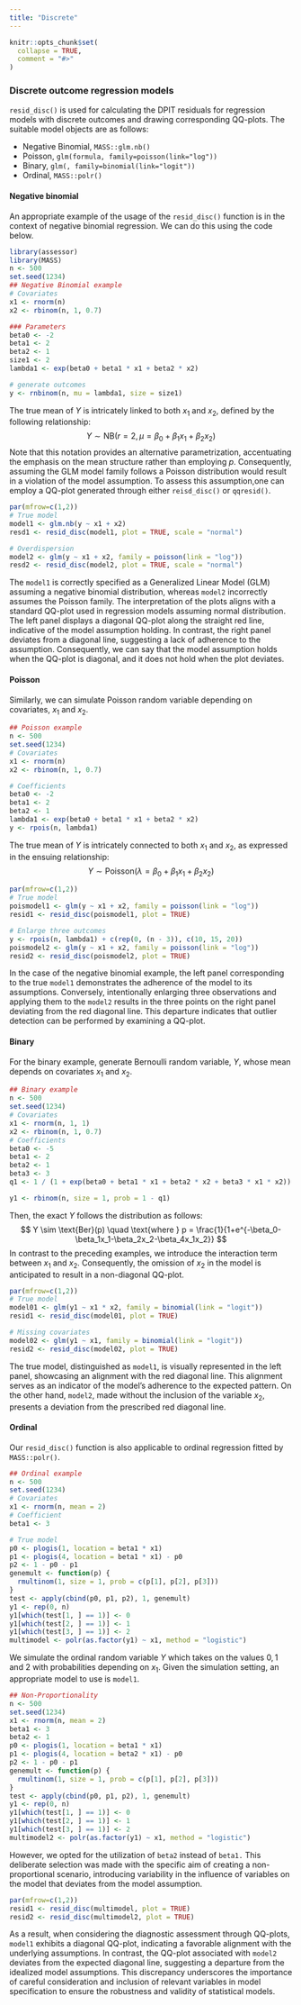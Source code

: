 ```yaml
---
title: "Discrete"
---
```


```r
knitr::opts_chunk$set(
  collapse = TRUE,
  comment = "#>"
)
```


### Discrete outcome regression models {.tabset .tabset-pills}
`resid_disc()` is used for calculating the DPIT residuals for regression models with discrete outcomes and drawing corresponding QQ-plots. The suitable model objects are as follows: 

* Negative Binomial, `MASS::glm.nb()` 
* Poisson, `glm(formula, family=poisson(link="log"))` 
* Binary, `glm(, family=binomial(link="logit"))` 
* Ordinal, `MASS::polr()`


#### Negative binomial
An appropriate example of the usage of the `resid_disc()` function is in the context of negative binomial regression. We can do this using the code below. 
```r
library(assessor)
library(MASS)
n <- 500
set.seed(1234)
## Negative Binomial example
# Covariates
x1 <- rnorm(n)
x2 <- rbinom(n, 1, 0.7)

### Parameters
beta0 <- -2
beta1 <- 2
beta2 <- 1
size1 <- 2
lambda1 <- exp(beta0 + beta1 * x1 + beta2 * x2)

# generate outcomes
y <- rnbinom(n, mu = lambda1, size = size1)
```

The true mean of $Y$ is intricately linked to both $x_1$  and $x_2$, defined by the following relationship:
$$
 Y \sim \text{NB}(r=2, \mu = \beta_0 + \beta_1x_1 + \beta_2x_2)
$$
Note that this notation provides an alternative parametrization, accentuating the emphasis on the mean structure rather than employing $p$. 
Consequently, assuming the GLM model family follows a Poisson distribution would result in a violation of the model assumption. 
To assess this assumption,one can employ a QQ-plot generated through either `reisd_disc()` or `qqresid()`.

```r
par(mfrow=c(1,2))
# True model
model1 <- glm.nb(y ~ x1 + x2)
resd1 <- resid_disc(model1, plot = TRUE, scale = "normal")

# Overdispersion
model2 <- glm(y ~ x1 + x2, family = poisson(link = "log"))
resd2 <- resid_disc(model2, plot = TRUE, scale = "normal")
```
The `model1` is correctly specified as a Generalized Linear Model (GLM) assuming a negative binomial distribution, whereas `model2` incorrectly assumes the Poisson family. The interpretation of the plots aligns with a standard QQ-plot used in regression models assuming normal distribution. The left panel displays a diagonal QQ-plot along the straight red line, indicative of the model assumption holding. In contrast, the right panel deviates from a diagonal line, suggesting a lack of adherence to the assumption. Consequently, we can say that the model assumption holds when the QQ-plot is diagonal, and it does not hold when the plot deviates.



#### Poisson
Similarly, we can simulate Poisson random variable depending on covariates, $x_1$ and $x_2$.
```r
## Poisson example
n <- 500
set.seed(1234)
# Covariates
x1 <- rnorm(n)
x2 <- rbinom(n, 1, 0.7)

# Coefficients
beta0 <- -2
beta1 <- 2
beta2 <- 1
lambda1 <- exp(beta0 + beta1 * x1 + beta2 * x2)
y <- rpois(n, lambda1)
```
The true mean of $Y$ is intricately connected to both $x_1$ and $x_2$, as expressed in the ensuing relationship:
$$
Y \sim \text{Poisson}(\lambda = \beta_0 + \beta_1 x_1 + \beta_2 x_2)
$$



```r
par(mfrow=c(1,2))
# True model
poismodel1 <- glm(y ~ x1 + x2, family = poisson(link = "log"))
resid1 <- resid_disc(poismodel1, plot = TRUE)

# Enlarge three outcomes
y <- rpois(n, lambda1) + c(rep(0, (n - 3)), c(10, 15, 20))
poismodel2 <- glm(y ~ x1 + x2, family = poisson(link = "log"))
resid2 <- resid_disc(poismodel2, plot = TRUE)
```
In the case of the negative binomial example, the left panel corresponding to the true `model1` 
demonstrates the adherence of the model to its assumptions. 
Conversely, intentionally enlarging three observations and applying them to the `model2` results in
the three points on the right panel deviating from the red diagonal line. 
This departure indicates that outlier detection can be performed by examining a QQ-plot.



#### Binary
For the binary example, generate Bernoulli random variable, $Y$, whose mean depends on covariates $x_1$ and $x_2$. 
```r
## Binary example
n <- 500
set.seed(1234)
# Covariates
x1 <- rnorm(n, 1, 1)
x2 <- rbinom(n, 1, 0.7)
# Coefficients
beta0 <- -5
beta1 <- 2
beta2 <- 1
beta3 <- 3
q1 <- 1 / (1 + exp(beta0 + beta1 * x1 + beta2 * x2 + beta3 * x1 * x2))

y1 <- rbinom(n, size = 1, prob = 1 - q1)
```
Then, the exact $Y$ follows the distribution as follows:
$$
Y \sim \text{Ber}(p) \quad \text{where } p = \frac{1}{1+e^{-\beta_0-\beta_1x_1-\beta_2x_2-\beta_4x_1x_2}}
$$
In contrast to the preceding examples, we introduce the interaction term between $x_1$ and $x_2.$ 
Consequently, the omission of $x_2$ in the model is anticipated to result in a non-diagonal QQ-plot.


```r
par(mfrow=c(1,2))
# True model
model01 <- glm(y1 ~ x1 * x2, family = binomial(link = "logit"))
resid1 <- resid_disc(model01, plot = TRUE)

# Missing covariates
model02 <- glm(y1 ~ x1, family = binomial(link = "logit"))
resid2 <- resid_disc(model02, plot = TRUE)
```
The true model, distinguished as `model1`, is visually represented in the left panel, showcasing an alignment with the red diagonal line. This alignment serves as an indicator of the model's adherence to the expected pattern. 
On the other hand, `model2`, made without the inclusion of the variable $x_2$, presents a deviation 
from the prescribed red diagonal line. 


#### Ordinal
Our `resid_disc()` function is also applicable to ordinal regression fitted by `MASS::polr()`. 

```r
## Ordinal example
n <- 500
set.seed(1234)
# Covariates
x1 <- rnorm(n, mean = 2)
# Coefficient
beta1 <- 3

# True model
p0 <- plogis(1, location = beta1 * x1)
p1 <- plogis(4, location = beta1 * x1) - p0
p2 <- 1 - p0 - p1
genemult <- function(p) {
  rmultinom(1, size = 1, prob = c(p[1], p[2], p[3]))
}
test <- apply(cbind(p0, p1, p2), 1, genemult)
y1 <- rep(0, n)
y1[which(test[1, ] == 1)] <- 0
y1[which(test[2, ] == 1)] <- 1
y1[which(test[3, ] == 1)] <- 2
multimodel <- polr(as.factor(y1) ~ x1, method = "logistic")
```
We simulate the ordinal random variable $Y$ which takes on the values $0,1$ and $2$ with probabilities depending on $x_1$. Given the simulation setting, an appropriate model to use is `model1`.

```r
## Non-Proportionality
n <- 500
set.seed(1234)
x1 <- rnorm(n, mean = 2)
beta1 <- 3
beta2 <- 1
p0 <- plogis(1, location = beta1 * x1)
p1 <- plogis(4, location = beta2 * x1) - p0 
p2 <- 1 - p0 - p1
genemult <- function(p) {
  rmultinom(1, size = 1, prob = c(p[1], p[2], p[3]))
}
test <- apply(cbind(p0, p1, p2), 1, genemult)
y1 <- rep(0, n)
y1[which(test[1, ] == 1)] <- 0
y1[which(test[2, ] == 1)] <- 1
y1[which(test[3, ] == 1)] <- 2
multimodel2 <- polr(as.factor(y1) ~ x1, method = "logistic")
```
However, we opted for the utilization of `beta2` instead of `beta1.` This deliberate selection was made with the specific aim of creating a non-proportional scenario, introducing variability in the influence of variables on the model that deviates from the model assumption.

```r
par(mfrow=c(1,2))
resid1 <- resid_disc(multimodel, plot = TRUE)
resid2 <- resid_disc(multimodel2, plot = TRUE)
```
As a result, when considering the diagnostic assessment through QQ-plots, `model1` exhibits a diagonal QQ-plot, indicating a favorable alignment with the underlying assumptions. In contrast, the QQ-plot associated with `model2` deviates from the expected diagonal line, suggesting a departure from the idealized model assumptions. This discrepancy underscores the importance of careful consideration and inclusion of relevant variables in model specification to ensure the robustness and validity of statistical models.
